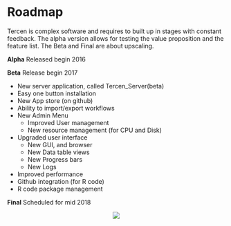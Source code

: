 # Roadmap {#roadmap}
Tercen is complex software and requires to built up in stages with constant feedback. The alpha version allows for testing the value proposition and the feature list. The Beta and Final are about upscaling.

__Alpha__
Released begin 2016

__Beta__
Release begin 2017

* New server application, called Tercen_Server(beta)
* Easy one button installation
* New App store (on github)
* Ability to import/export workflows
* New Admin Menu
  - Improved User management
  - New resource management (for CPU and Disk) 
* Upgraded user interface
  - New GUI, and browser
  - New Data table views
  - New Progress bars
  - New Logs
* Improved performance
* Github integration (for R code)
* R code package management

__Final__
Scheduled for mid 2018


<center>![](images/roadmap.png)</center>
